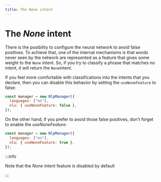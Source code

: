 ```yaml
---
title: The None intent
---
```


# The _None_ intent

There is the posibility to configure the neural network to avoid false positives. To achieve that, one of the internal mechanisms
is that words never seen by the network are represented as a feature that gives some weight to the `None` intent. So, if you try
to classify a phrase that matches no intent, it will return the `None`intent.

If you feel more comfortable with classifications into the intents that you declare, then you can disable this behavior by setting
the `useNoneFeature` to false:

```javascript
const manager = new NlpManager({
  languages: ["en"],
  nlu: { useNoneFeature: false },
});
```

On the other hand, if you prefer to avoid those false positives, don't forget to enable the _useNoneFeature_:

```javascript
const manager = new NlpManager({
  languages: ["en"],
  nlu: { useNoneFeature: true },
});
```

:::info

Note that the _None_ intent feature is disabled by default

:::
